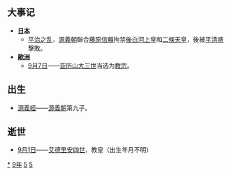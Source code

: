 {{yearTOC|1159|西夏'''[[天盛_(西夏)|天盛]]十一年'''；金'''[[正隆|正隆]]四年'''；西辽'''[[绍兴_(西遼)|绍兴]]九年'''；南宋'''[[紹興_(南宋)|紹興]]二十九年'''；大理'''[[龍興_(大理)|龍興]]三年'''；越南'''[[大定_(越南)|大定]]二十年'''；日本'''[[平治_(日本)|平-{}-治]]元年'''}}
== 大事记 ==
*'''[[日本|日本]]'''
**[[平治之亂|平治之乱]]，[[源義朝|源義朝]]聯合[[藤原信賴|藤原信賴]]拘禁[[後白河上皇|後白河上皇]]和[[二條天皇|二條天皇]]，後被[[平清盛|平清盛]]擊敗。
*'''[[歐洲|歐洲]]'''
**[[9月7日|9月7日]]——[[亚历山大三世_(教宗)|亚历山大三世]]当选为[[教宗|教宗]]。

== 出生 ==
*[[源義經|源義經]]——[[源義朝|源義朝]]第九子。

== 逝世 ==
{{Wikisource year mention}}
*[[9月1日|9月1日]]——[[亞德四世|艾德里安四世]]，教皇（出生年月不明）

[[Category:1159年|*]]
[[Category:1150年代|9年]]
[[Category:12世纪各年|5]]
[[Category:卯年|5]]
